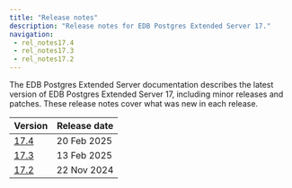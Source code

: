 ```yaml
---
title: "Release notes"
description: "Release notes for EDB Postgres Extended Server 17."
navigation:
 - rel_notes17.4
 - rel_notes17.3
 - rel_notes17.2
---
```

The EDB Postgres Extended Server documentation describes the latest version of EDB Postgres Extended Server 17, including minor releases and patches. These release notes cover what was new in each release. 

| Version                   | Release date |
|---------------------------|--------------|
| [17.4](rel_notes17.4)     | 20 Feb 2025  |
| [17.3](rel_notes17.3)     | 13 Feb 2025  |
| [17.2](rel_notes17.2)     | 22 Nov 2024  |




